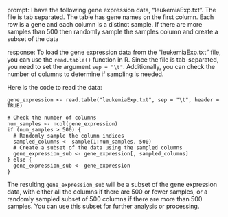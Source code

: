 prompt:
I have the following gene expression data, "leukemiaExp.txt". The file is tab separated. The table has gene names on the first column. Each row is a gene and each column is a distinct sample.  If there are more samples than 500 then randomly sample the samples column and create a subset of the data

response:
To load the gene expression data from the "leukemiaExp.txt" file, you can use the `read.table()` function in R. Since the file is tab-separated, you need to set the argument `sep = "\t"`. Additionally, you can check the number of columns to determine if sampling is needed.

Here is the code to read the data:

```
gene_expression <- read.table("leukemiaExp.txt", sep = "\t", header = TRUE)

# Check the number of columns
num_samples <- ncol(gene_expression)
if (num_samples > 500) {
  # Randomly sample the column indices
  sampled_columns <- sample(1:num_samples, 500)
  # Create a subset of the data using the sampled columns
  gene_expression_sub <- gene_expression[, sampled_columns]
} else {
  gene_expression_sub <- gene_expression
}
```

The resulting `gene_expression_sub` will be a subset of the gene expression data, with either all the columns if there are 500 or fewer samples, or a randomly sampled subset of 500 columns if there are more than 500 samples. You can use this subset for further analysis or processing.
